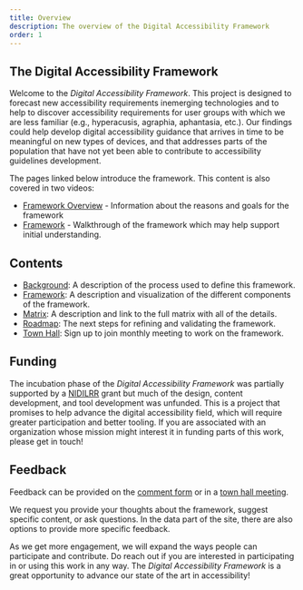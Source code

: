 ```yaml
---
title: Overview
description: The overview of the Digital Accessibility Framework
order: 1
---
```


<Section>

# The Digital Accessibility Framework

Welcome to the _Digital Accessibility Framework_. This project is designed to forecast new accessibility requirements inemerging technologies and to help to discover accessibility requirements for user groups with which we are less familiar (e.g., hyperacusis, agraphia, aphantasia, etc.). Our findings could help develop digital accessibility guidance that arrives in time to be meaningful on new types of devices, and that addresses parts of the population that have not yet been able to contribute to accessibility guidelines development.

The pages linked below introduce the framework. This content is also covered in two videos:
- [Framework Overview](https://youtu.be/0m2_u9E0Mtc) - Information about the reasons and goals for the framework 
- [Framework](https://youtu.be/Wwtv7cKXFmY) - Walkthrough of the framework
which may help support initial understanding.

</Section>
<Section>

## Contents

* [Background](/daf/background/): A description of the process used to define this framework.
* [Framework](/daf/framework/): A description and visualization of the different components of the framework.
* [Matrix](/daf/matrix/): A description and link to the full matrix with all of the details.
* [Roadmap](/daf/roadmap/): The next steps for refining and validating the framework.
* [Town Hall](/daf/town-hall/): Sign up to join monthly meeting to work on the framework.

</Section>
<Section>

## Funding

The incubation phase of the _Digital Accessibility Framework_ was partially supported by a [NIDILRR](https://acl.gov/about-acl/about-national-institute-disability-independent-living-and-rehabilitation-research) grant but much of the design, content development, and tool development was unfunded. This is a project that promises to help advance the digital accessibility field, which will require greater participation and better tooling. If you are associated with an organization whose mission might interest it in funding parts of this work, please get in touch!

</Section>
<Section>

## Feedback

Feedback can be provided on the [comment form](https://docs.google.com/forms/d/e/1FAIpQLSe1VjhbdUUnh2BIBTfdVlU0AayQi-cM8Ors3ALU8OYohj8bOQ/viewform?usp=header) or in a [town hall meeting](/daf/town-hall/).

We request you provide your thoughts about the framework, suggest specific content, or ask questions. In the data part of the site, there are also options to provide more specific feedback. 

As we get more engagement, we will expand the ways people can participate and contribute. Do reach out if you are interested in participating in or using this work in any way. The _Digital Accessibility Framework_ is a great opportunity to advance our state of the art in accessibility!

</Section>
